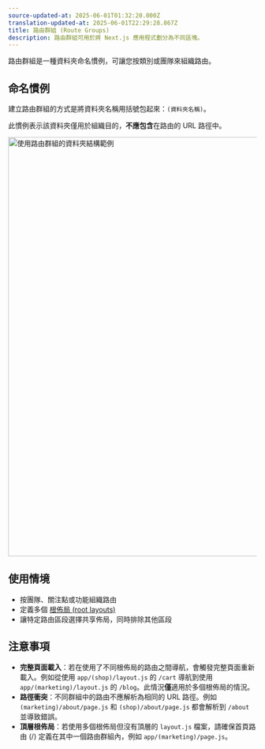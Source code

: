 ```yaml
---
source-updated-at: 2025-06-01T01:32:20.000Z
translation-updated-at: 2025-06-01T22:29:28.867Z
title: 路由群組 (Route Groups)
description: 路由群組可用於將 Next.js 應用程式劃分為不同區塊。
---
```


路由群組是一種資料夾命名慣例，可讓您按類別或團隊來組織路由。

## 命名慣例

建立路由群組的方式是將資料夾名稱用括號包起來：`(資料夾名稱)`。

此慣例表示該資料夾僅用於組織目的，**不應包含**在路由的 URL 路徑中。

<Image
  alt="使用路由群組的資料夾結構範例"
  srcLight="/docs/light/project-organization-route-groups.png"
  srcDark="/docs/dark/project-organization-route-groups.png"
  width="1600"
  height="849"
/>

## 使用情境

- 按團隊、關注點或功能組織路由
- 定義多個 [根佈局 (root layouts)](/docs/app/api-reference/file-conventions/layout#root-layout)
- 讓特定路由區段選擇共享佈局，同時排除其他區段

## 注意事項

- **完整頁面載入**：若在使用了不同根佈局的路由之間導航，會觸發完整頁面重新載入。例如從使用 `app/(shop)/layout.js` 的 `/cart` 導航到使用 `app/(marketing)/layout.js` 的 `/blog`。此情況**僅**適用於多個根佈局的情況。
- **路徑衝突**：不同群組中的路由不應解析為相同的 URL 路徑。例如 `(marketing)/about/page.js` 和 `(shop)/about/page.js` 都會解析到 `/about` 並導致錯誤。
- **頂層根佈局**：若使用多個根佈局但沒有頂層的 `layout.js` 檔案，請確保首頁路由 (/) 定義在其中一個路由群組內，例如 `app/(marketing)/page.js`。